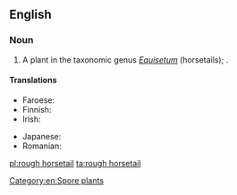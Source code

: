==English==

===Noun===
{{en-noun}}

# A plant in the taxonomic genus ''[[Equisetum]]'' (horsetails); {{taxlink|Equisetum hyemale|species|noshow=1}}.

====Translations====
{{trans-top|plant}}
* Faroese: {{t|fo|vetrarbjølluvísa|f}}
* Finnish: {{t+|fi|kangaskorte}}
* Irish: {{t|ga|bioróg|f}}
{{trans-mid}}
* Japanese: {{t|ja|木賊|tr=とくさ, tokusa|sc=Jpan}}
* Romanian: {{t+|ro|pipirig|m}}
{{trans-bottom}}

[[Category:en:Spore plants]]

[[pl:rough horsetail]]
[[ta:rough horsetail]]